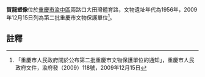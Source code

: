 {{msg:重慶市文物保護單位
|名稱 = [[大田灣體育設施|大田灣體育設施]]（含賀龍塑像、[[重慶市體育館|重慶市體育館]]、[[重慶市體育局辦公樓|重慶市體育局辦公樓]]、[[大田灣體育場|大田灣體育場]]）
|編號 = 182
|圖片 = 
|級別 = 6
|分類 = 
|時代 = 1956年
|地點 = [[渝中區|渝中區]]兩路口大田灣體育路
|坐標 = 
|登錄 = 2009年12月15日
}}
'''賀龍塑像'''位於[[重慶市|重慶市]][[渝中區|渝中區]]兩路口大田灣體育路，文物遺址年代為1956年，2009年12月15日列為第二批重慶市文物保護單位<ref>「重慶市人民政府關於公布第二批重慶市文物保護單位的通知」，重慶市人民政府文件，渝府發（2009）118號，2009年12月15日</ref>。
== 註釋 ==
{{reflist}}
{{文物保護單位小作品}}